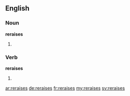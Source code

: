 ==English==

===Noun===

'''reraises'''

# {{plural of|reraise}}

===Verb===

'''reraises'''

# {{third-person singular of|reraise}}

[[ar:reraises]]
[[de:reraises]]
[[fr:reraises]]
[[my:reraises]]
[[sv:reraises]]